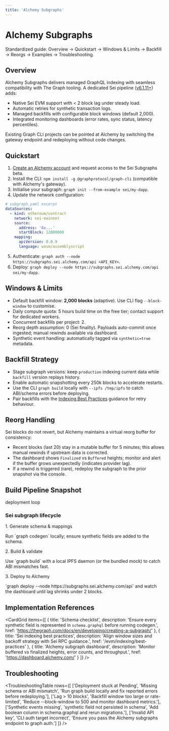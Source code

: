 ```yaml
---
title: 'Alchemy Subgraphs'
---
```



# Alchemy Subgraphs

<Callout type="info">Standardized guide: Overview → Quickstart → Windows & Limits → Backfill → Reorgs → Examples → Troubleshooting.</Callout>

## Overview

Alchemy Subgraphs delivers managed GraphQL indexing with seamless compatibility with The Graph tooling. A dedicated Sei pipeline ([v6.1.11+](https://github.com/sei-protocol/sei-chain/releases/tag/v6.1.11)) adds:

- Native Sei EVM support with < 2 block lag under steady load.
- Automatic retries for synthetic transaction logs.
- Managed backfills with configurable block windows (default 2,000).
- Integrated monitoring dashboards (error rates, sync status, latency percentiles).

<Callout type="tip">Existing Graph CLI projects can be pointed at Alchemy by switching the gateway endpoint and redeploying without code changes.</Callout>

## Quickstart

1. [Create an Alchemy account](https://www.alchemy.com/signup) and request access to the Sei Subgraphs beta.
2. Install the CLI: `npm install -g @graphprotocol/graph-cli` (compatible with Alchemy's gateway).
3. Initialise your subgraph: `graph init --from-example sei/my-dapp`.
4. Update the network configuration:

```yaml copy
# subgraph.yaml excerpt
dataSources:
  - kind: ethereum/contract
    network: sei-mainnet
    source:
      address: '0x...'
      startBlock: 12000000
    mapping:
      apiVersion: 0.0.9
      language: wasm/assemblyscript
```

5. Authenticate: `graph auth --node https://subgraphs.sei.alchemy.com/api <API_KEY>`.
6. Deploy: `graph deploy --node https://subgraphs.sei.alchemy.com/api sei/my-dapp`.

## Windows & Limits

- Default backfill window: **2,000 blocks** (adaptive). Use CLI flag `--block-window` to customise.
- Daily compute quota: 5 hours build time on the free tier; contact support for dedicated workers.
- Concurrent backfills per project: 2.
- Reorg depth assumption: 0 (Sei finality). Payloads auto-commit once ingested; manual rewinds available via dashboard.
- Synthetic event handling: automatically tagged via `synthetic=true` metadata.

## Backfill Strategy

- Stage subgraph versions: keep `production` indexing current data while `backfill` version replays history.
- Enable automatic snapshotting every 250k blocks to accelerate restarts.
- Use the CLI `graph build` locally with `--ipfs /tmp/ipfs` to catch ABI/schema errors before deploying.
- Pair backfills with the [Indexing Best Practices](../indexing/best-practices) guidance for retry behaviour.

## Reorg Handling

Sei blocks do not revert, but Alchemy maintains a virtual reorg buffer for consistency:

- Recent blocks (last 20) stay in a mutable buffer for 5 minutes; this allows manual rewinds if upstream data is corrected.
- The dashboard shows `Finalized` vs `Buffered` heights; monitor and alert if the buffer grows unexpectedly (indicates provider lag).
- If a rewind is triggered (rare), redeploy the subgraph to the prior snapshot via the console.

## Build Pipeline Snapshot

<div className="rounded-2xl border border-neutral-200 dark:border-neutral-800 bg-white dark:bg-neutral-900/40 px-6 py-8 space-y-6">
  <div className="flex flex-col gap-2">
    <span className="text-xs uppercase tracking-wide text-neutral-500 dark:text-neutral-400">deployment loop</span>
    <h3 className="text-lg font-semibold text-neutral-900 dark:text-neutral-100">Sei subgraph lifecycle</h3>
  </div>
  <div className="grid gap-5 md:grid-cols-3">
    <div className="p-4 rounded-xl border border-neutral-200 dark:border-neutral-800 bg-white/70 dark:bg-neutral-900/60">
      <p className="text-sm font-semibold text-neutral-900 dark:text-neutral-100">1. Generate schema & mappings</p>
      <p className="text-sm text-neutral-600 dark:text-neutral-400 mt-2">Run `graph codegen` locally; ensure synthetic fields are added to the schema.</p>
    </div>
    <div className="p-4 rounded-xl border border-neutral-200 dark:border-neutral-800 bg-white/70 dark:bg-neutral-900/60">
      <p className="text-sm font-semibold text-neutral-900 dark:text-neutral-100">2. Build & validate</p>
      <p className="text-sm text-neutral-600 dark:text-neutral-400 mt-2">Use `graph build` with a local IPFS daemon (or the bundled mock) to catch ABI mismatches fast.</p>
    </div>
    <div className="p-4 rounded-xl border border-neutral-200 dark:border-neutral-800 bg-white/70 dark:bg-neutral-900/60">
      <p className="text-sm font-semibold text-neutral-900 dark:text-neutral-100">3. Deploy to Alchemy</p>
      <p className="text-sm text-neutral-600 dark:text-neutral-400 mt-2">`graph deploy --node https://subgraphs.sei.alchemy.com/api` and watch the dashboard until lag shrinks under 2 blocks.</p>
    </div>
  </div>
</div>

## Implementation References

<CardGrid
  items={[
    {
      title: 'Schema checklist',
      description: 'Ensure every synthetic field is represented in `schema.graphql` before running codegen.',
      href: 'https://thegraph.com/docs/en/developing/creating-a-subgraph/'
    },
    {
      title: 'Sei indexing best practices',
      description: 'Align window sizes and backoff strategy with Sei RPC guidance.',
      href: '/evm/indexing/best-practices'
    },
    {
      title: 'Alchemy subgraph dashboard',
      description: 'Monitor buffered vs finalized heights, error counts, and throughput.',
      href: 'https://dashboard.alchemy.com/'
    }
  ]}
/>

## Troubleshooting

<TroubleshootingTable
  rows={[
    ['Deployment stuck at Pending', 'Missing schema or ABI mismatch', 'Run graph build locally and fix reported errors before redeploying.'],
    ['Lag > 10 blocks', 'Backfill window too large or rate-limited', 'Reduce --block-window to 500 and monitor dashboard metrics.'],
    ['Synthetic events missing', 'synthetic field not persisted in schema', 'Add boolean column in schema.graphql and rerun migrations.'],
    ['Invalid API key', 'CLI auth target incorrect', 'Ensure you pass the Alchemy subgraphs endpoint to graph auth.']
  ]}
/>
